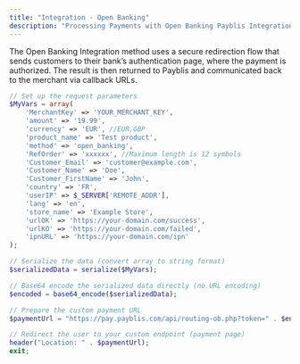 ```yaml
---
title: "Integration - Open Banking"
description: "Processing Payments with Open Banking Payblis Integration"
---
```


The Open Banking Integration method uses a secure redirection flow that sends customers to their bank’s authentication page, where the payment is authorized. The result is then returned to Payblis and communicated back to the merchant via callback URLs.

```php PHP Implementation
// Set up the request parameters
$MyVars = array(
    'MerchantKey' => 'YOUR_MERCHANT_KEY',
    'amount' => '19.99',
    'currency' => 'EUR', //EUR,GBP
    'product_name' => 'Test product',
    'method' => 'open_banking',
    'RefOrder' => 'xxxxxx', //Maximum length is 12 symbols
    'Customer_Email' => 'customer@example.com',
    'Customer_Name' => 'Doe',
    'Customer_FirstName' => 'John',
    'country' => 'FR',
    'userIP' => $_SERVER['REMOTE_ADDR'],
    'lang' => 'en',
    'store_name' => 'Example Store',
    'urlOK' => 'https://your-domain.com/success',
    'urlKO' => 'https://your-domain.com/failed',
    'ipnURL' => 'https://your-domain.com/ipn'
);

// Serialize the data (convert array to string format)
$serializedData = serialize($MyVars);

// Base64 encode the serialized data directly (no URL encoding)
$encoded = base64_encode($serializedData);

// Prepare the custom payment URL
$paymentUrl = "https://pay.payblis.com/api/routing-ob.php?token=" . $encoded;

// Redirect the user to your custom endpoint (payment page)
header("Location: " . $paymentUrl);
exit;
```